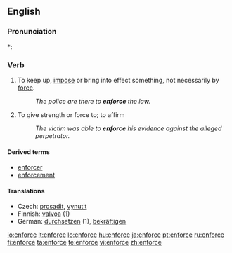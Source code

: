 ==English==

===Pronunciation===
*: {{rhymes|ɔː(r)s}}

===Verb===
{{en-verb|enforc|ing}}

# To keep up, [[impose]] or bring into effect something, not necessarily by [[force]].
#: ''The police are there to '''enforce''' the law.''
# To give strength or force to; to affirm
#: ''The victim was able to '''enforce''' his evidence against the alleged perpetrator.''

====Derived terms====
* [[enforcer]]
* [[enforcement]]

====Translations====
* Czech: [[prosadit]], [[vynutit]]
* Finnish: [[valvoa]] (1)
* German: [[durchsetzen]] (1), [[bekräftigen]]

[[io:enforce]]
[[it:enforce]]
[[lo:enforce]]
[[hu:enforce]]
[[ja:enforce]]
[[pt:enforce]]
[[ru:enforce]]
[[fi:enforce]]
[[ta:enforce]]
[[te:enforce]]
[[vi:enforce]]
[[zh:enforce]]